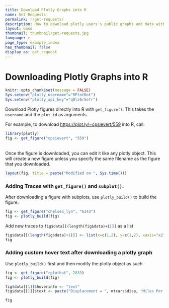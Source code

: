 ```yaml
---
title: Download Plotly Graphs into R
name: Get Requests
permalink: r/get-requests/
description: How to download plotly users's public graphs and data with R.
layout: base
thumbnail: thumbnail/get-requests.jpg
language: r
page_type: example_index
has_thumbnail: false
display_as: get_request
---
```


# Downloading Plotly Graphs into R

```r
knitr::opts_chunk$set(message = FALSE)
Sys.setenv("plotly_username"="RPlotBot")
Sys.setenv("plotly_api_key"="q0lz6r5efr")
```

Download Plotly figures directly into R with `get_figure()`. This takes the `username` and the `plot_id` as arguments.

For example, to download [https://plot.ly/~cpsievert/559](https://plot.ly/~cpsievert/559) into R, call:

```r
library(plotly)
fig <- get_figure("cpsievert", "559")
```

<br>
Once the figure is downloaded, you can edit it like any plotly object. This will create a new figure unless you specify the same filename as the figure that you downloaded.

```r
layout(fig, title = paste("Modified on ", Sys.time()))
```

### Adding Traces with `get_figure()` and `subplot()`.

After downloading a figure with subplots, use `plotly_build()` to build the figure. 

```r
fig <- get_figure("chelsea_lyn", "6343")
fig <- plotly_build(fig)
```

Add new traces to `fig$data[[(length(fig$data)+1)]]` as a list

```r
fig$data[[(length(fig$data)+1)]] <- list(x=c(1,2), y=c(1,2), xaxis="x2", yaxis="y2")
fig
```

### Adding custom hover text after downloading a plotly graph

Use `plotly_build()` first and then modify the plotly object as such

```r
fig <- get_figure("rplotbot", 2833)
fig <- plotly_build(fig)

fig$data[[1]]$hoverinfo <- "text"
fig$data[[1]]$text <- paste("Displacement = ", mtcars$disp, "Miles Per Gallon = ", mtcars$mpg)

fig
```
